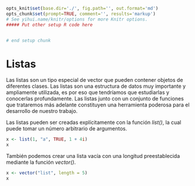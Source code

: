 ```r
opts_knit$set(base.dir='./', fig.path='', out.format='md')
opts_chunk$set(prompt=TRUE, comment='', results='markup')
# See yihui.name/knitr/options for more Knitr options.
##### Put other setup R code here


# end setup chunk
```
# Listas

Las listas son un tipo especial de vector que pueden contener objetos de diferentes clases. Las listas son una estructura de datos muy importante y ampliamente utilizada, es por eso que tendríamos que estudiarlas y conocerlas profundamente. Las listas junto con un conjunto de funciones que trataremos más adelante constituyen una herramienta poderosa para el desarrollo de nuestro trabajo.

Las listas pueden ser creadas explícitamente con la función _list()_, la cual puede tomar un número arbitrario de argumentos.

```r
x <- list(1, "a", TRUE, 1 + 4i)
x

```

También podemos crear una lista vacía con una longitud preestablecida mediante la función _vector()_.

```r
x <- vector("list", length = 5)
x

```


